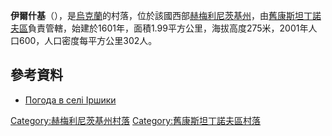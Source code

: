 {{coord|49|49|58|N|27|23|3|E|scale:100000|display=title}}

'''伊爾什基'''（{{lang-uk|Іршики}}），是[[烏克蘭|烏克蘭]]的村落，位於該國西部[[赫梅利尼茨基州|赫梅利尼茨基州]]，由[[舊康斯坦丁諾夫區|舊康斯坦丁諾夫區]]負責管轄，始建於1601年，面積1.99平方公里，海拔高度275米，2001年人口600，人口密度每平方公里302人。

==參考資料==
* [http://weather.in.ua/ua/hmel'nickaja/9619 Погода в селі Іршики] {{Wayback|url=http://weather.in.ua/ua/hmel%27nickaja/9619 |date=20111220171056 }}

{{DEFAULTSORT:Іршики}}
[[Category:赫梅利尼茨基州村落|Category:赫梅利尼茨基州村落]]
[[Category:舊康斯坦丁諾夫區村落|Category:舊康斯坦丁諾夫區村落]]


{{Khmelnytskyi-geo-stub}}